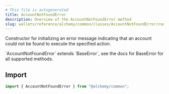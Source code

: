 ```yaml
---
# This file is autogenerated
title: AccountNotFoundError
description: Overview of the AccountNotFoundError method
slug: wallets/reference/alchemy/common/classes/AccountNotFoundError/constructor
---
```


Constructor for initializing an error message indicating that an account could not be found to execute the specified action.

<Note>
  `AccountNotFoundError` extends `BaseError`, see the docs for BaseError for all
  supported methods.
</Note>

## Import

```ts
import { AccountNotFoundError } from "@alchemy/common";
```
